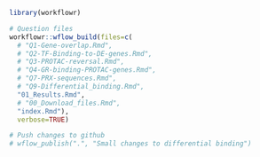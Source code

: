 

```r
library(workflowr)

# Question files
workflowr::wflow_build(files=c(
  # "Q1-Gene-overlap.Rmd",
  # "Q2-TF-Binding-to-DE-genes.Rmd",
  # "Q3-PROTAC-reversal.Rmd",
  # "Q4-GR-binding-PROTAC-genes.Rmd",
  # "Q7-PRX-sequences.Rmd",
  # "Q9-Differential_binding.Rmd",
  "01_Results.Rmd",
  # "00_Download_files.Rmd",
  "index.Rmd"), 
  verbose=TRUE)

# Push changes to github
# wflow_publish(".", "Small changes to differential binding")
```